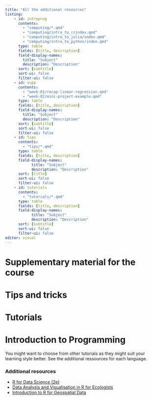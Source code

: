 ```yaml
---
title: "All the additional resources"
listing: 
    - id: introprog
      contents:
        - "computing/*.qmd"
        - "computing/intro_to_r/index.qmd"
        - "computing/intro_to_julia/index.qmd"
        - "computing/intro_to_python/index.qmd"
      type: table
      fields: [title, description]
      field-display-names:
        title: "Subject"
        description: "Description"
      sort: [subtitle]
      sort-ui: false
      filter-ui: false
    - id: supp
      contents:
        - "week-01/recap-linear-regression.qmd"
        - "week-02/mini-project-example.qmd"
      type: table
      fields: [title, description]
      field-display-names:
        title: "Subject"
        description: "Description"
      sort: [subtitle]
      sort-ui: false
      filter-ui: false
    - id: tips
      contents:
        - "tips/*.qmd"
      type: table
      fields: [title, description]
      field-display-names:
            title: "Subject"
            description: "Description"
      sort: [title]
      sort-ui: false
      filter-ui: false
    - id: tutorials
      contents:
        - "tutorials/*.qmd"
      type: table
      fields: [title, description]
      field-display-names:
            title: "Subject"
            description: "Description"
      sort: [subtitle]
      sort-ui: false
      filter-ui: false
editor: visual
---
```



# Supplementary material for the course

::: {#supp}
:::

# Tips and tricks

::: {#tips}
:::

# Tutorials

::: {#tutorials}
:::


# Introduction to Programming

::: {.callout-note}
You might want to choose from other tutorials as they might suit your learning style better. See the additional ressources for each language.
:::

::: {#introprog}
:::



### Additional resources 

 - [R for Data Science (2e)](https://r4ds.hadley.nz/)
 - [Data Analysis and Visualisation in R for Ecologists](https://datacarpentry.org/R-ecology-lesson/instructor/aio.html)
 - [Introduction to R for Geospatial Data](https://datacarpentry.org/r-intro-geospatial/index.html)

